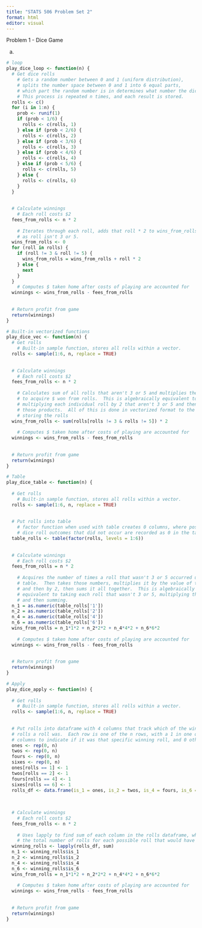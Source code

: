 ```yaml
---
title: "STATS 506 Problem Set 2"
format: html
editor: visual
---
```


Problem 1 - Dice Game

a.  

```r
# loop
play_dice_loop <- function(n) {
  # Get dice rolls
    # Gets a random number between 0 and 1 (uniform distribution), 
    # splits the number space between 0 and 1 into 6 equal parts, 
    # which part the random number is in determines what number the dice rolled.
    # This process is repeated n times, and each result is stored.
  rolls <- c()
  for (i in 1:n) {
    prob <- runif(1)
    if (prob < 1/6) {
      rolls <- c(rolls, 1)
    } else if (prob < 2/6) {
      rolls <- c(rolls, 2)
    } else if (prob < 3/6) {
      rolls <- c(rolls, 3)
    } else if (prob < 4/6) {
      rolls <- c(rolls, 4)
    } else if (prob < 5/6) {
      rolls <- c(rolls, 5)
    } else {
      rolls <- c(rolls, 6)
    }
  }
  
  
  # Calculate winnings
    # Each roll costs $2 
  fees_from_rolls <- n * 2 
  
    # Iterates through each roll, adds that roll * 2 to wins_from_rolls so long 
    # as roll isn't 3 or 5.
  wins_from_rolls <- 0
  for (roll in rolls) {
    if (roll != 3 & roll != 5) {
      wins_from_rolls = wins_from_rolls + roll * 2
    } else {
      next
    }
  }
    # Computes $ taken home after costs of playing are accounted for
  winnings <- wins_from_rolls - fees_from_rolls
  
  
  # Return profit from game
  return(winnings)
}
```

```r
# Built-in vectorized functions
play_dice_vec <- function(n) {
  # Get rolls
    # Built-in sample function, stores all rolls within a vector.
  rolls <- sample(1:6, n, replace = TRUE)
  
  
  # Calculate winnings
    # Each roll costs $2 
  fees_from_rolls <- n * 2 
  
    # Calculates sum of all rolls that aren't 3 or 5 and multiplies the sum by 2
    # to acquire $ won from rolls.  This is algebraically equivalent to 
    # multiplying each individual roll by 2 that aren't 3 or 5 and then summing
    # those products.  All of this is done in vectorized format to the vector
    # storing the rolls
  wins_from_rolls <- sum(rolls[rolls != 3 & rolls != 5]) * 2
  
    # Computes $ taken home after costs of playing are accounted for
  winnings <- wins_from_rolls - fees_from_rolls
  
  
  # Return profit from game
  return(winnings)
}
```

```r
# Table
play_dice_table <- function(n) {
  
  # Get rolls
    # Built-in sample function, stores all rolls within a vector.
  rolls <- sample(1:6, n, replace = TRUE)
  
  
  # Put rolls into table
    # factor function when used with table creates 0 columns, where possible
    # dice roll outcomes that did not occur are recorded as 0 in the table
  table_rolls <- table(factor(rolls, levels = 1:6))
  
  
  # Calculate winnings
    # Each roll costs $2 
  fees_from_rolls = n * 2
  
    # Acquires the number of times a roll that wasn't 3 or 5 occurred using the
    # table.  Then takes those numbers, multiplies it by the value of the dice 
    # and then by 2, then sums it all together.  This is algebraically 
    # equivalent to taking each roll that wasn't 3 or 5, multiplying them by 2, 
    # and then summing.
  n_1 = as.numeric(table_rolls['1'])
  n_2 = as.numeric(table_rolls['2'])
  n_4 = as.numeric(table_rolls['4'])
  n_6 = as.numeric(table_rolls['6'])
  wins_from_rolls = n_1*1*2 + n_2*2*2 + n_4*4*2 + n_6*6*2
  
    # Computes $ taken home after costs of playing are accounted for
  winnings <- wins_from_rolls - fees_from_rolls
  
  
  # Return profit from game
  return(winnings)
}
```

```r
# Apply
play_dice_apply <- function(n) {
  
  # Get rolls
    # Built-in sample function, stores all rolls within a vector.
  rolls <- sample(1:6, n, replace = TRUE)
  
  
  # Put rolls into dataframe with 4 columns that track which of the winning 
  # rolls a roll was.  Each row is one of the n rows, with a 1 in one of the
  # columns to indicate if it was that specific winning roll, and 0 otherwise.
  ones <- rep(0, n)
  twos <- rep(0, n)
  fours <- rep(0, n)
  sixes <- rep(0, n)
  ones[rolls == 1] <- 1
  twos[rolls == 2] <- 1
  fours[rolls == 4] <- 1
  sixes[rolls == 6] <- 1
  rolls_df <- data.frame(is_1 = ones, is_2 = twos, is_4 = fours, is_6 = sixes)
  
  
  
  # Calculate winnings
    # Each roll costs $2 
  fees_from_rolls <- n * 2
  
    # Uses lapply to find sum of each column in the rolls dataframe, which gets
    # the total number of rolls for each possible roll that would have won.
  winning_rolls <- lapply(rolls_df, sum)
  n_1 <- winning_rolls$is_1
  n_2 <- winning_rolls$is_2
  n_4 <- winning_rolls$is_4
  n_6 <- winning_rolls$is_6
  wins_from_rolls = n_1*1*2 + n_2*2*2 + n_4*4*2 + n_6*6*2
  
    # Computes $ taken home after costs of playing are accounted for
  winnings <- wins_from_rolls - fees_from_rolls
  
  
  # Return profit from game
  return(winnings)
}
```
